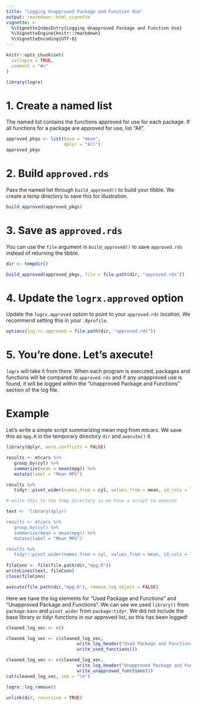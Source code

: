 ```yaml
---
title: "Logging Unapproved Package and Function Use"
output: rmarkdown::html_vignette
vignette: >
  %\VignetteIndexEntry{Logging Unapproved Package and Function Use}
  %\VignetteEngine{knitr::rmarkdown}
  %\VignetteEncoding{UTF-8}
---
```


```r
knitr::opts_chunk$set(
  collapse = TRUE,
  comment = "#>"
)

library(logrx)
```

# 1. Create a named list
The named list contains the functions approved for use for each package. If all 
functions for a package are approved for use, list "All".

```r
approved_pkgs <- list(base = "mean",
                      dplyr = "All")
approved_pkgs
```

# 2. Build `approved.rds`
Pass the named list through `build_approved()` to build your tibble. We create 
a temp directory to save this for illustration.

```r
build_approved(approved_pkgs)
```

# 3. Save as `approved.rds`
You can use the `file` argument in `build_approved()` to save `approved.rds` 
instead of returning the tibble.

```r
dir <- tempdir()

build_approved(approved_pkgs, file = file.path(dir, "approved.rds"))
```

# 4. Update the `logrx.approved` option
Update the `logrx.approved` option to point to your `approved.rds` location. We 
recommend setting this in your `.Rprofile`.

```r
options(log.rx.approved = file.path(dir, "approved.rds"))
```

# 5. You're done. Let's axecute! 
`logrx` will take it from there. When each program is executed, packages and 
functions will be compared to `approved.rds` and if any unapproved use is 
found, it will be logged within the "Unapproved Package and Functions" section 
of the log file.

# Example

Let's write a simple script summarizing mean mpg from mtcars. We save this as 
`mpg.R` in the temporary directory `dir` and `axecute()` it.

```r
library(dplyr, warn.conflicts = FALSE)

results <- mtcars %>%
   group_by(cyl) %>%
   summarize(mean = mean(mpg)) %>%
   mutate(label = "Mean MPG")

results %>%
   tidyr::pivot_wider(names_from = cyl, values_from = mean, id_cols = label)
```

```r
# write this to the temp directory so we have a script to axecute

text <- 'library(dplyr)

results <- mtcars %>%
   group_by(cyl) %>%
   summarize(mean = mean(mpg)) %>%
   mutate(label = "Mean MPG")

results %>%
   tidyr::pivot_wider(names_from = cyl, values_from = mean, id_cols = label)'
   
fileConn <- file(file.path(dir,"mpg.R"))
writeLines(text, fileConn)
close(fileConn)
```

```r
axecute(file.path(dir,"mpg.R"), remove_log_object = FALSE)
```

Here we have the log elements for "Used Package and Functions" and "Unapproved 
Package and Functions". We can see we used `library()` from `package:base` and 
`pivot_wider` from `package:tidyr`.  We did not include the base library or 
tidyr functions in our approved list, so this has been logged!

```r
cleaned_log_vec <- c()

cleaned_log_vec <- c(cleaned_log_vec,
                           write_log_header("Used Package and Functions"),
                           write_used_functions())

cleaned_log_vec <- c(cleaned_log_vec,
                           write_log_header("Unapproved Package and Functions"),
                           write_unapproved_functions())
cat(cleaned_log_vec, sep = "\n")
```

```r
logrx::log_remove()

unlink(dir, recursive = TRUE)
```
